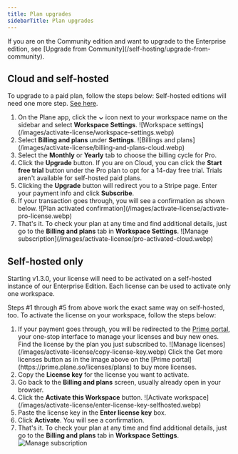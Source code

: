 ```yaml
---
title: Plan upgrades
sidebarTitle: Plan upgrades
---
```


<Tip>
If you are on the Community edition and want to upgrade to the Enterprise edition, see [Upgrade from Community](/self-hosting/upgrade-from-community).
</Tip>

## Cloud and self-hosted

To upgrade to a paid plan, follow the steps below:
<Warning>
Self-hosted editions will need one more step. [See here](#self-hosted-only).
</Warning>

1. On the Plane app, click the **⌄** icon next to your workspace name on the sidebar and select **Workspace Settings**.
   <Frame>![Workspace settings](/images/activate-license/workspace-settings.webp)</Frame>
2. Select **Billing and plans** under **Settings**.
   <Frame>![Billings and plans](/images/activate-license/billing-and-plans-cloud.webp)</Frame>
3. Select the **Monthly** or **Yearly** tab to choose the billing cycle for Pro.
4. Click the **Upgrade** button. 
    <Note> 
    If you are on Cloud, you can click the **Start free trial** button under the Pro plan to opt for a 14-day free trial. Trials aren't available for self-hosted paid plans.
    </Note>
5. Clicking the **Upgrade** button will redirect you to a Stripe page. Enter your payment info and click **Subscribe**.
6. If your transaction goes through, you will see a confirmation as shown below.  
   <Frame>![Plan activated confirmation](/images/activate-license/activate-pro-license.webp)</Frame>
7. That's it. To check your plan at any time and find additional details, just go to the **Billing and plans** tab in **Workspace Settings**.
    <Frame>![Manage subscription](/images/activate-license/pro-activated-cloud.webp)</Frame>

## Self-hosted only
   <Warning>
   Starting v1.3.0, your license will need to be activated on a self-hosted instance of our Enterprise Edition. Each license can be used to activate only one workspace.
   </Warning>
   
   Steps #1 through #5 from above work the exact same way on self-hosted, too. To activate the license on your workspace, follow the steps below:

   1. If your payment goes through, you will be redirected to the [Prime portal](https://prime.plane.so/licenses), your one-stop interface to manage your licenses and buy new ones. Find the license by the plan you just subscribed to.
      <Frame>![Manage licenses](/images/activate-license/copy-license-key.webp)</Frame>
      <Note>
      Click the Get more licenses button as in the image above on the [Prime portal](https://prime.plane.so/licenses/plans) to buy more licenses.
      </Note>
   2. Copy the **License key** for the license you want to activate. 
   3. Go back to the **Billing and plans** screen, usually already open in your browser.
   4. Click the **Activate this Workspace** button.
      <Frame>![Activate workspace](/images/activate-license/enter-license-key-selfhosted.webp)</Frame>
   5. Paste the license key in the **Enter license key** box.
   5. Click **Activate**. You will see a confirmation. 
   6. That's it. To check your plan at any time and find additional details, just go to the **Billing and plans** tab in **Workspace Settings**.
    <Frame>![Manage subscription](/images/activate-license/pro-activated-cloud.webp)</Frame>
